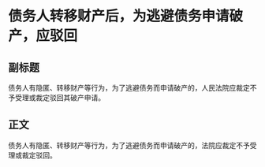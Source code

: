 # 债务人转移财产后，为逃避债务申请破产，应驳回
## 副标题
债务人有隐匿、转移财产等行为，为了逃避债务而申请破产的，人民法院应裁定不予受理或裁定驳回其破产申请。
## 正文
债务人有隐匿、转移财产等行为，为了逃避债务而申请破产的，法院应裁定不予受理或裁定驳回。